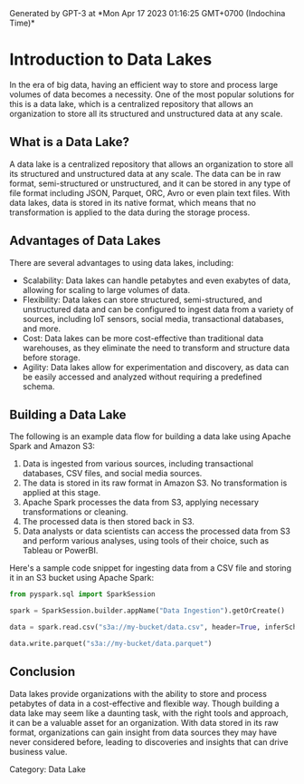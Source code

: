 
<Callout>
Generated by GPT-3 at *Mon Apr 17 2023 01:16:25 GMT+0700 (Indochina Time)*
</Callout>

# Introduction to Data Lakes

In the era of big data, having an efficient way to store and process large volumes of data becomes a necessity. One of the most popular solutions for this is a data lake, which is a centralized repository that allows an organization to store all its structured and unstructured data at any scale.

## What is a Data Lake?

A data lake is a centralized repository that allows an organization to store all its structured and unstructured data at any scale. The data can be in raw format, semi-structured or unstructured, and it can be stored in any type of file format including JSON, Parquet, ORC, Avro or even plain text files. With data lakes, data is stored in its native format, which means that no transformation is applied to the data during the storage process.

## Advantages of Data Lakes

There are several advantages to using data lakes, including:

- Scalability: Data lakes can handle petabytes and even exabytes of data, allowing for scaling to large volumes of data.
- Flexibility: Data lakes can store structured, semi-structured, and unstructured data and can be configured to ingest data from a variety of sources, including IoT sensors, social media, transactional databases, and more.
- Cost: Data lakes can be more cost-effective than traditional data warehouses, as they eliminate the need to transform and structure data before storage.
- Agility: Data lakes allow for experimentation and discovery, as data can be easily accessed and analyzed without requiring a predefined schema.

## Building a Data Lake

The following is an example data flow for building a data lake using Apache Spark and Amazon S3:

1. Data is ingested from various sources, including transactional databases, CSV files, and social media sources.
2. The data is stored in its raw format in Amazon S3. No transformation is applied at this stage.
3. Apache Spark processes the data from S3, applying necessary transformations or cleaning.
4. The processed data is then stored back in S3.
5. Data analysts or data scientists can access the processed data from S3 and perform various analyses, using tools of their choice, such as Tableau or PowerBI.

Here's a sample code snippet for ingesting data from a CSV file and storing it in an S3 bucket using Apache Spark:

```python
from pyspark.sql import SparkSession

spark = SparkSession.builder.appName("Data Ingestion").getOrCreate()

data = spark.read.csv("s3a://my-bucket/data.csv", header=True, inferSchema=True)

data.write.parquet("s3a://my-bucket/data.parquet")
```

## Conclusion

Data lakes provide organizations with the ability to store and process petabytes of data in a cost-effective and flexible way. Though building a data lake may seem like a daunting task, with the right tools and approach, it can be a valuable asset for an organization. With data stored in its raw format, organizations can gain insight from data sources they may have never considered before, leading to discoveries and insights that can drive business value.

Category: Data Lake
